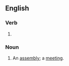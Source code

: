 ==English==

===Verb===
{{head|en|verb form}}

# {{present participle of|en|convene|nocat=1}}

===Noun===
{{en-noun}}

# An [[assembly]]; a [[meeting]].